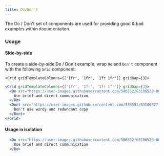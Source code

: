 ```yaml
---
title: Do/Don't
---
```


The Do / Don't set of components are used for providing good & bad examples within documentation.

### Usage
#### Side-by-side
To create a side-by-side Do / Don't example, wrap `Do` and `Don't` component with the following `Grid` component:

`<Grid gridTemplateColumns={['1fr', '1fr', '1fr 1fr']} gridGap={3}>`

```jsx live
<Grid gridTemplateColumns={['1fr', '1fr', '1fr 1fr']} gridGap={3}>
  <Do src="https://user-images.githubusercontent.com/586552/63106528-06de5100-bf51-11e9-8a5e-98583ed74874.png">
    Use brief and direct communication
  </Do>
  <Dont src="https://user-images.githubusercontent.com/586552/63106527-06de5100-bf51-11e9-858c-72de6a5c728a.png">
    Don't use wordy and redundant copy
  </Dont>
</Grid>
```

#### Usage in isolation

```jsx live
  <Do src="https://user-images.githubusercontent.com/586552/63106528-06de5100-bf51-11e9-8a5e-98583ed74874.png">
    Use brief and direct communication
  </Do>
```
